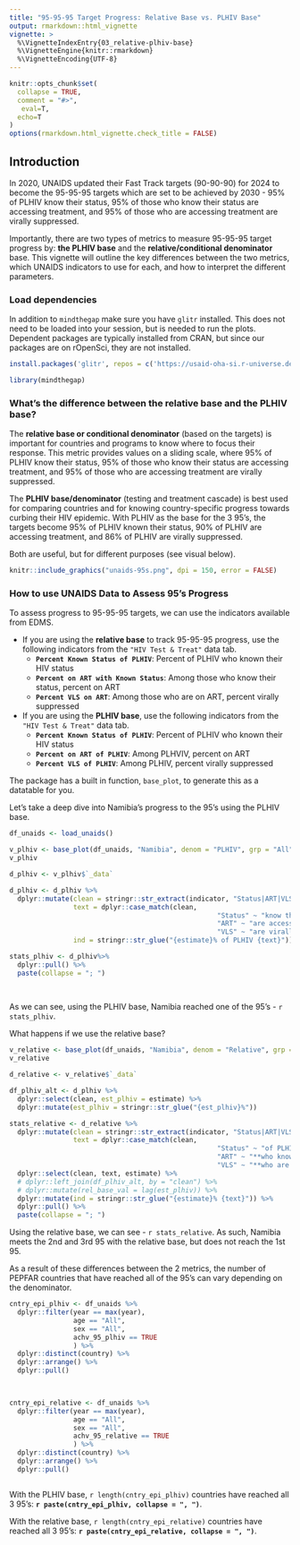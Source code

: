 ```yaml
---
title: "95-95-95 Target Progress: Relative Base vs. PLHIV Base"
output: rmarkdown::html_vignette
vignette: >
  %\VignetteIndexEntry{03_relative-plhiv-base}
  %\VignetteEngine{knitr::rmarkdown}
  %\VignetteEncoding{UTF-8}
---
```


```r
knitr::opts_chunk$set(
  collapse = TRUE,
  comment = "#>",
   eval=T, 
  echo=T
)
options(rmarkdown.html_vignette.check_title = FALSE)
```

## Introduction

In 2020, UNAIDS updated their Fast Track targets (90-90-90) for 2024 to become the 95-95-95 targets which are set to be achieved by 2030 - 95% of PLHIV know their status, 95% of those who know their status are accessing treatment, and 95% of those who are accessing treatment are virally suppressed.

Importantly, there are two types of metrics to measure 95-95-95 target progress by: **the PLHIV base** and the **relative/conditional denominator** base. This vignette will outline the key differences between the two metrics, which UNAIDS indicators to use for each, and how to interpret the different parameters.

### Load dependencies

In addition to `mindthegap` make sure you have `glitr` installed. This does not need to be loaded into your session, but is needed to run the plots. Dependent packages are typically installed from CRAN, but since our packages are on rOpenSci, they are not installed.

```r
install.packages('glitr', repos = c('https://usaid-oha-si.r-universe.dev', 'https://cran.r-project.org/'))
```

```r
library(mindthegap)
```

### What's the difference between the relative base and the PLHIV base?

The **relative base or conditional denominator** (based on the targets) is important for countries and programs to know where to focus their response. This metric provides values on a sliding scale, where 95% of PLHIV know their status, 95% of those who know their status are accessing treatment, and 95% of those who are accessing treatment are virally suppressed.

The **PLHIV base/denominator** (testing and treatment cascade) is best used for comparing countries and for knowing country-specific progress towards curbing their HIV epidemic. With PLHIV as the base for the 3 95's, the targets become 95% of PLHIV known their status, 90% of PLHIV are accessing treatment, and 86% of PLHIV are virally suppressed.

Both are useful, but for different purposes (see visual below).

```r
knitr::include_graphics("unaids-95s.png", dpi = 150, error = FALSE)
```

### How to use UNAIDS Data to Assess 95's Progress

To assess progress to 95-95-95 targets, we can use the indicators available from EDMS.

-   If you are using the **relative base** to track 95-95-95 progress, use the following indicators from the `"HIV Test & Treat"` data tab.
    -   **`Percent Known Status of PLHIV`**: Percent of PLHIV who known their HIV status
    -   **`Percent on ART with Known Status`**: Among those who know their status, percent on ART
    -   **`Percent VLS on ART`**: Among those who are on ART, percent virally suppressed
-   If you are using the **PLHIV base**, use the following indicators from the `"HIV Test & Treat"` data tab.
    -   **`Percent Known Status of PLHIV`**: Percent of PLHIV who known their HIV status
    -   **`Percent on ART of PLHIV`**: Among PLHVIV, percent on ART
    -   **`Percent VLS of PLHIV`**: Among PLHIV, percent virally suppressed

The package has a built in function, `base_plot`, to generate this as a datatable for you.

Let's take a deep dive into Namibia's progress to the 95's using the PLHIV base.

```r
df_unaids <- load_unaids()
```

```r
v_plhiv <- base_plot(df_unaids, "Namibia", denom = "PLHIV", grp = "All")
v_plhiv
```

```r
d_plhiv <- v_plhiv$`_data`

d_plhiv <- d_plhiv %>% 
  dplyr::mutate(clean = stringr::str_extract(indicator, "Status|ART|VLS"),
                text = dplyr::case_match(clean,
                                                    "Status" ~ "know their status",
                                                    "ART" ~ "are accessing treatment",
                                                    "VLS" ~ "are virally suppressed"),
                ind = stringr::str_glue("{estimate}% of PLHIV {text}")) 

stats_plhiv <- d_plhiv%>% 
  dplyr::pull() %>% 
  paste(collapse = "; ")
  
  
```

As we can see, using the PLHIV base, Namibia reached one of the 95's - `r stats_plhiv`.

What happens if we use the relative base?


```r
v_relative <- base_plot(df_unaids, "Namibia", denom = "Relative", grp = "All")
v_relative
```

```r
d_relative <- v_relative$`_data`

df_plhiv_alt <- d_plhiv %>% 
  dplyr::select(clean, est_plhiv = estimate) %>% 
  dplyr::mutate(est_plhiv = stringr::str_glue("{est_plhiv}%"))

stats_relative <- d_relative %>% 
  dplyr::mutate(clean = stringr::str_extract(indicator, "Status|ART|VLS"),
                text = dplyr::case_match(clean,
                                                    "Status" ~ "of PLHIV know their status",
                                                    "ART" ~ "**who know their status** are accessing treatment",
                                                    "VLS" ~ "**who are on treatment** are virally suppressed")) %>% 
  dplyr::select(clean, text, estimate) %>% 
  # dplyr::left_join(df_plhiv_alt, by = "clean") %>% 
  # dplyr::mutate(rel_base_val = lag(est_plhiv)) %>% 
  dplyr::mutate(ind = stringr::str_glue("{estimate}% {text}")) %>% 
  dplyr::pull() %>% 
  paste(collapse = "; ")
```

Using the relative base, we can see - `r stats_relative`. As such, Namibia meets the 2nd and 3rd 95 with the relative base, but does not reach the 1st 95.

As a result of these differences between the 2 metrics, the number of PEPFAR countries that have reached all of the 95's can vary depending on the denominator.

```r
cntry_epi_plhiv <- df_unaids %>% 
  dplyr::filter(year == max(year),
                age == "All",
                sex == "All",
                achv_95_plhiv == TRUE
                ) %>% 
  dplyr::distinct(country) %>% 
  dplyr::arrange() %>% 
  dplyr::pull()

  

cntry_epi_relative <- df_unaids %>% 
  dplyr::filter(year == max(year),
                age == "All",
                sex == "All",
                achv_95_relative == TRUE
                ) %>% 
  dplyr::distinct(country) %>% 
  dplyr::arrange() %>% 
  dplyr::pull()



```


With the PLHIV base, `r length(cntry_epi_plhiv)` countries have reached all 3 95's: **`r paste(cntry_epi_plhiv, collapse = ", ")`**.


With the relative base, `r length(cntry_epi_relative)` countries have reached all 3 95's: **`r paste(cntry_epi_relative, collapse = ", ")`**.

